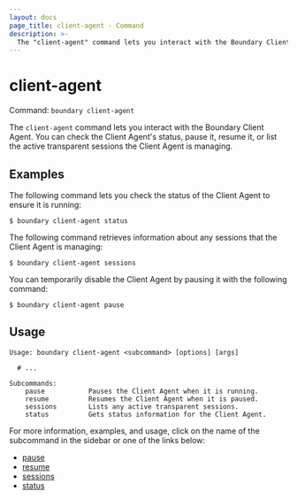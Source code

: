 ```yaml
---
layout: docs
page_title: client-agent - Command
description: >-
  The "client-agent" command lets you interact with the Boundary Client Agent.
---
```


# client-agent

Command: `boundary client-agent`

The `client-agent` command lets you interact with the Boundary Client Agent.
You can check the Client Agent's status, pause it, resume it, or list the active transparent sessions the Client Agent is managing.

## Examples

The following command lets you check the status of the Client Agent to ensure it is running:

```shell-session
$ boundary client-agent status
```

The following command retrieves information about any sessions that the Client Agent is managing:

```shell-session
$ boundary client-agent sessions
```

You can temporarily disable the Client Agent by pausing it with the following command:

```shell-session
$ boundary client-agent pause
```

## Usage

<CodeBlockConfig hideClipboard>

```shell-session
Usage: boundary client-agent <subcommand> [options] [args]

  # ...

Subcommands:
    pause           Pauses the Client Agent when it is running.
    resume          Resumes the Client Agent when it is paused.
    sessions        Lists any active transparent sessions.
    status          Gets status information for the Client Agent.
```

</CodeBlockConfig>

For more information, examples, and usage, click on the name
of the subcommand in the sidebar or one of the links below:

- [pause](/boundary/docs/commands/client-agent/pause)
- [resume](/boundary/docs/commands/client-agent/resume)
- [sessions](/boundary/docs/commands/client-agent/sessions)
- [status](/boundary/docs/commands/client-agent/status)
